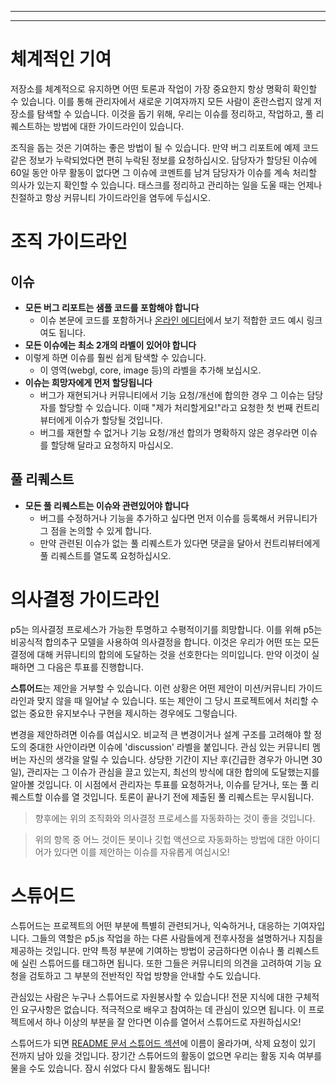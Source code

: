 
---

---
# 체계적인 기여
저장소를 체계적으로 유지하면 어떤 토론과 작업이 가장 중요한지 항상 명확히 확인할 수 있습니다. 이를 통해 관리자에서 새로운 기여자까지 모든 사람이 혼란스럽지 않게 저장소를 탐색할 수 있습니다. 이것을 돕기 위해, 우리는 이슈를 정리하고, 작업하고, 풀 리퀘스트하는 방법에 대한 가이드라인이 있습니다.

조직을 돕는 것은 기여하는 좋은 방법이 될 수 있습니다. 만약 버그 리포트에 예제 코드 같은 정보가 누락되었다면 편히 누락된 정보를 요청하십시오. 담당자가 할당된 이슈에 60일 동안 아무 활동이 없다면 그 이슈에 코멘트를 남겨 담당자가 이슈를 계속 처리할 의사가 있는지 확인할 수 있습니다. 태스크를 정리하고 관리하는 일을 도울 때는 언제나 친절하고 항상 커뮤니티 가이드라인을 염두에 두십시오.



# 조직 가이드라인

## 이슈
- **모든 버그 리포트는 샘플 코드를 포함해야 합니다**
  - 이슈 본문에 코드를 포함하거나 [온라인 에디터](editor.p5js.org)에서 보기 적합한 코드 예시 링크여도 됩니다.
- **모든 이슈에는 최소 2개의 라벨이 있어야 합니다**
- 이렇게 하면 이슈를 훨씬 쉽게 탐색할 수 있습니다. 
  - 이 영역(webgl, core, image 등)의 라벨을 추가해 보십시오. 
- **이슈는 희망자에게 먼저 할당됩니다**
  - 버그가 재현되거나 커뮤니티에서 기능 요청/개선에 합의한 경우 그 이슈는 담당자를 할당할 수 있습니다. 이때 "제가 처리할게요!"라고 요청한 첫 번째 컨트리뷰터에게 이슈가 할당될 것입니다.
  - 버그를 재현할 수 없거나 기능 요청/개선 합의가 명확하지 않은 경우라면 이슈를 할당해 달라고 요청하지 마십시오.

## 풀 리퀘스트
- **모든 풀 리퀘스트는 이슈와 관련있어야 합니다**
  - 버그를 수정하거나 기능을 추가하고 싶다면 먼저 이슈를 등록해서 커뮤니티가 그 점을 논의할 수 있게 합니다.
  - 만약 관련된 이슈가 없는 풀 리퀘스트가 있다면 댓글을 달아서 컨트리뷰터에게 풀 리퀘스트를 열도록 요청하십시오.



# 의사결정 가이드라인

p5는 의사결정 프로세스가 가능한 투명하고 수평적이기를 희망합니다. 이를 위해 p5는 비공식적 합의추구 모델을 사용하여 의사결정을 합니다. 이것은 우리가 어떤 또는 모든 결정에 대해 커뮤니티의 합의에 도달하는 것을 선호한다는 의미입니다. 만약 이것이 실패하면 그 다음은 투표를 진행합니다.

**스튜어드**는 제안을 거부할 수 있습니다. 이런 상황은 어떤 제안이 미션/커뮤니티 가이드라인과 맞지 않을 때 일어날 수 있습니다. 또는 제안이 그 당시 프로젝트에서 처리할 수 없는 중요한 유지보수나 구현을 제시하는 경우에도 그렇습니다.

변경을 제안하려면 이슈를 여십시오. 비교적 큰 변경이거나 설계 구조를 고려해야 할 정도의 중대한 사안이라면 이슈에 'discussion' 라벨을 붙입니다. 관심 있는 커뮤니티 멤버는 자신의 생각을 알릴 수 있습니다. 상당한 기간이 지난 후(긴급한 경우가 아니면 30일), 관리자는 그 이슈가 관심을 끌고 있는지, 최선의 방식에 대한 합의에 도달했는지를 알아볼 것입니다. 이 시점에서 관리자는 투표를 요청하거나, 이슈를 닫거나, 또는 풀 리퀘스트할 이슈를 열 것입니다. 토론이 끝나기 전에 제출된 풀 리퀘스트는 무시됩니다.

> 향후에는 위의 조직화와 의사결정 프로세스를 자동화하는 것이 좋을 것입니다.

> 위의 항목 중 어느 것이든 봇이나 깃헙 액션으로 자동화하는 방법에 대한 아이디어가 있다면 이를 제안하는 이슈를 자유롭게 여십시오! 



# 스튜어드

스튜어드는 프로젝트의 어떤 부분에 특별히 관련되거나, 익숙하거나, 대응하는 기여자입니다. 그들의 역할은 p5.js 작업을 하는 다른 사람들에게 전후사정을 설명하거나 지침을 제공하는 것입니다. 만약 특정 부분에 기여하는 방법이 궁금하다면 이슈나 풀 리퀘스트에 실린 스튜어드를 태그하면 됩니다. 또한 그들은 커뮤니티의 의견을 고려하여 기능 요청을 검토하고 그 부분의 전반적인 작업 방향을 안내할 수도 있습니다.

관심있는 사람은 누구나 스튜어드로 자원봉사할 수 있습니다! 전문 지식에 대한 구체적인 요구사항은 없습니다. 적극적으로 배우고 참여하는 데 관심이 있으면 됩니다. 이 프로젝트에서 하나 이상의 부분을 잘 안다면 이슈를 열어서 스튜어드로 자원하십시오!

스튜어드가 되면 [README 문서 스튜어드 섹션](https://github.com/processing/p5.js#stewards)에 이름이 올라가며, 삭제 요청이 있기 전까지 남아 있을 것입니다. 장기간 스튜어드의 활동이 없으면 우리는 활동 지속 여부를 물을 수도 있습니다. 잠시 쉬었다 다시 활동해도 됩니다!

